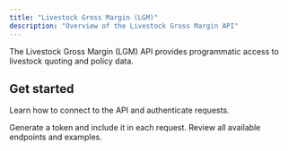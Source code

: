 ```yaml
---
title: "Livestock Gross Margin (LGM)"
description: "Overview of the Livestock Gross Margin API"
---
```


The Livestock Gross Margin (LGM) API provides programmatic access to livestock quoting and policy data.

## Get started

Learn how to connect to the API and authenticate requests.

<Columns cols={2}>
  <Card
    title="Authentication"
    icon="shield"
    href="/authentication"
  >
    Generate a token and include it in each request.
  </Card>
  <Card
    title="API reference"
    icon="terminal"
    href="/api-reference/introduction"
  >
    Review all available endpoints and examples.
  </Card>
</Columns>
